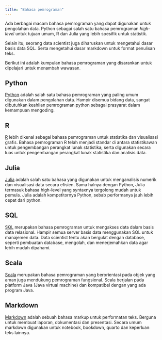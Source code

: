 ```yaml
---
title: "Bahasa pemrograman"
---
```


Ada berbagai macam bahasa pemrograman yang dapat digunakan untuk pengolahan data.
Python sebagai salah satu bahasa pemrograman *high-level* untuk tujuan umum,
R dan Julia yang lebih spesifik untuk statistik.

Selain itu, seorang data scientist juga diharuskan untuk mengetahui dasar basis data SQL. Serta mengetahui dasar markdown untuk format penulisan teks.

Berikut ini adalah kumpulan bahasa pemrograman yang disarankan untuk dipelajari untuk menambah wawasan.

## Python

[Python](python.qmd) adalah salah satu bahasa pemrograman yang paling umum digunakan dalam pengolahan data.
Hampir disemua bidang data, sangat dibutuhkan keahlian pemrograman python sebagai prasyarat dalam kemampuan mengoding.

## R

[R](r.qmd) lebih dikenal sebagai bahasa pemrograman untuk statistika dan visualisasi grafis.
Bahasa pemrograman R telah menjadi standar di antara statistikawan untuk pengembangan perangkat lunak statistika, serta digunakan secara luas untuk pengembangan perangkat lunak statistika dan analisis data.

## Julia

[Julia](julia.qmd) adalah salah satu bahasa yang digunakan untuk menganalisis numerik dan visualisasi data secara efisien.
Sama halnya dengan Python, Julia termasuk bahasa high-level yang syntaxnya tergolong mudah untuk pemula.
Julia adalah kompetitornya Python, sebab performanya jauh lebih cepat dari python.

## SQL

[SQL](sql.qmd) merupakan bahasa pemrograman untuk mengakses data dalam basis data relasional. Hampir semua server basis data menggunakan SQL untuk manajemen data.
Data scientist tentu akan bergulat dengan database, seperti pembuatan database, mengolah, dan menerjemahkan data agar lebih mudah dipahami.

## Scala

[Scala](scala.qmd) merupakan bahasa pemrograman yang berorientasi pada objek yang aman juga mendukung pemrograman fungsional. Scala berjalan pada platform Java (Java virtual machine) dan kompatibel dengan yang ada program Java.

## Markdown

[Markdown](markdown.qmd) adalah sebuah bahasa markup untuk performatan teks. Berguna untuk membuat laporan, dokumentasi dan presentasi. Secara umum markdown digunakan untuk notebook, bookdown, quarto dan keperluan teks lainnya.
